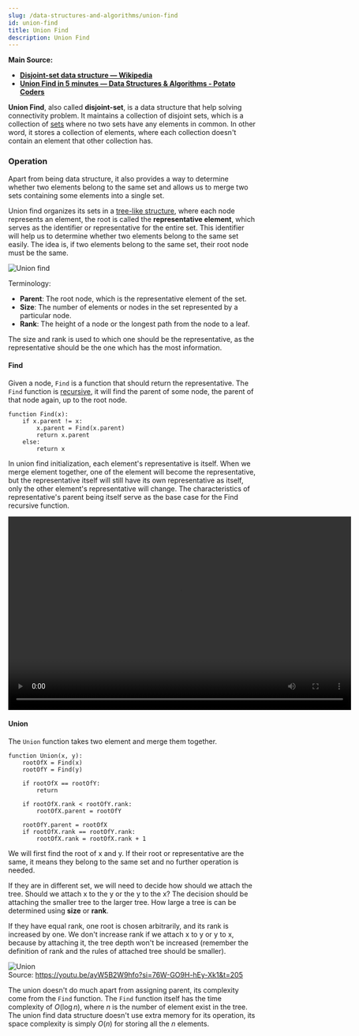 ```yaml
---
slug: /data-structures-and-algorithms/union-find
id: union-find
title: Union Find
description: Union Find
---
```



**Main Source:**

- **[Disjoint-set data structure — Wikipedia](https://en.wikipedia.org/wiki/Disjoint-set_data_structure)**
- **[Union Find in 5 minutes — Data Structures & Algorithms - Potato Coders](https://youtu.be/ayW5B2W9hfo?si=pf1XvhDNEkhI2Nm8)**

**Union Find**, also called **disjoint-set**, is a data structure that help solving connectivity problem. It maintains a collection of disjoint sets, which is a collection of [sets](/data-structures-and-algorithms/set) where no two sets have any elements in common. In other word, it stores a collection of elements, where each collection doesn't contain an element that other collection has.

### Operation

Apart from being data structure, it also provides a way to determine whether two elements belong to the same set and allows us to merge two sets containing some elements into a single set.

Union find organizes its sets in a [tree-like structure](/data-structures-and-algorithms/tree), where each node represents an element, the root is called the **representative element**, which serves as the identifier or representative for the entire set. This identifier will help us to determine whether two elements belong to the same set easily. The idea is, if two elements belong to the same set, their root node must be the same.

![Union find](./union-find.png)

Terminology:

- **Parent**: The root node, which is the representative element of the set.
- **Size**: The number of elements or nodes in the set represented by a particular node.
- **Rank**: The height of a node or the longest path from the node to a leaf.

The size and rank is used to which one should be the representative, as the representative should be the one which has the most information.

#### Find

Given a node, `Find` is a function that should return the representative. The `Find` function is [recursive](/data-structures-and-algorithms/recursion), it will find the parent of some node, the parent of that node again, up to the root node.

```
function Find(x):
    if x.parent != x:
        x.parent = Find(x.parent)
        return x.parent
    else:
        return x
```

In union find initialization, each element's representative is itself. When we merge element together, one of the element will become the representative, but the representative itself will still have its own representative as itself, only the other element's representative will change. The characteristics of representative's parent being itself serve as the base case for the Find recursive function.

<video width="695" height="392" controls>
  <source src={find_operation} />
</video>

#### Union

The `Union` function takes two element and merge them together.

```
function Union(x, y):
    rootOfX = Find(x)
    rootOfY = Find(y)

    if rootOfX == rootOfY:
        return

    if rootOfX.rank < rootOfY.rank:
        rootOfX.parent = rootOfY

    rootOfY.parent = rootOfX
    if rootOfX.rank == rootOfY.rank:
        rootOfX.rank = rootOfX.rank + 1
```

We will first find the root of x and y. If their root or representative are the same, it means they belong to the same set and no further operation is needed.

If they are in different set, we will need to decide how should we attach the tree. Should we attach x to the y or the y to the x? The decision should be attaching the smaller tree to the larger tree. How large a tree is can be determined using **size** or **rank**.

If they have equal rank, one root is chosen arbitrarily, and its rank is increased by one. We don't increase rank if we attach x to y or y to x, because by attaching it, the tree depth won't be increased (remember the definition of rank and the rules of attached tree should be smaller).

![Union](./union.png)  
Source: https://youtu.be/ayW5B2W9hfo?si=76W-GO9H-hEy-Xk1&t=205

The union doesn't do much apart from assigning parent, its complexity come from the `Find` function. The `Find` function itself has the time complexity of $O(\log n)$, where $n$ is the number of element exist in the tree. The union find data structure doesn't use extra memory for its operation, its space complexity is simply $O(n)$ for storing all the $n$ elements.

